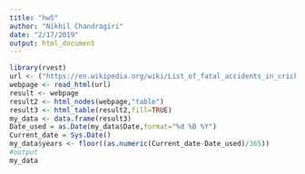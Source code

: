 ```yaml
---
title: "hw5"
author: "Nikhil Chandragiri"
date: "2/17/2019"
output: html_document
---
```


```r
library(rvest)
url <- ("https://en.wikipedia.org/wiki/List_of_fatal_accidents_in_cricket")
webpage <- read_html(url)
result <- webpage 
result2 <- html_nodes(webpage,"table") 
result3 <- html_table(result2,fill=TRUE)
my_data <- data.frame(result3)
Date_used = as.Date(my_data$Date,format="%d %B %Y")
Current_date = Sys.Date()
my_data$years <- floor((as.numeric(Current_date-Date_used)/365))
#output
my_data



  


```

